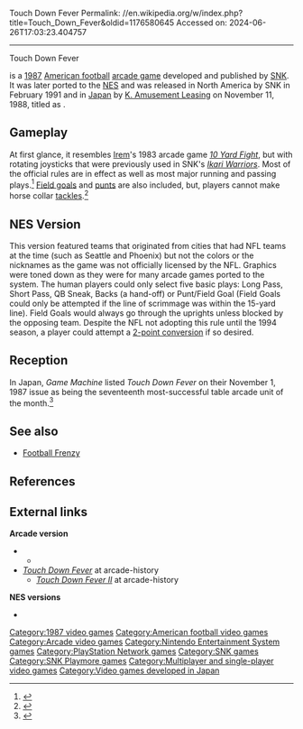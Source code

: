 Touch Down Fever
Permalink: //en.wikipedia.org/w/index.php?title=Touch_Down_Fever&oldid=1176580645
Accessed on: 2024-06-26T17:03:23.404757



------
Touch Down Fever
{{Infobox video game
|title = Touch Down Fever
|image = TouchDownFever arcadeflyer.png
|caption = North American arcade flyer
|developer = [[SNK]]
|publisher = '''Arcade version'''<br />{{vgrelease|JP|[[SNK]]|NA|[[SNK]]}}'''NES version'''<br />{{vgrelease|JP|[[K. Amusement Leasing]]|NA|[[SNK]]}}
|designer=
|released = '''Arcade version'''<br />[[1987 in video gaming|1987]]<br />'''NES version'''<br />{{vgrelease|JP|November 11, 1988<ref>{{cite web| url = http://www.famicomworld.com/Games/Game.php?dbid=41| title = Release date | publisher = Famicom World| accessdate = 2008-10-18}}</ref>|NA|February 1991}}
|genre = [[Sports game|Sports]] <small>(American football)</small>
|modes = [[Single-player video game|Single-player]] <br> [[multiplayer video game|Multiplayer]]
|platforms = [[Arcade game|Arcade]], [[Nintendo Entertainment System|NES]]
}}

{{nihongo|'''''Touch Down Fever'''''|タッチダウンフィーバー}} is a [[1987 in video gaming|1987]] [[American football]] [[arcade game]] developed and published by [[SNK]]. It was later ported to the [[Nintendo Entertainment System|NES]] and was released in North America by SNK in February 1991 and in [[Japan]] by [[K. Amusement Leasing]] on November 11, 1988, titled as {{nihongo|'''''Touch Down Fever: American Football'''''|タッチダウンフィーバー アメリカンフットボール}}.

==Gameplay==
At first glance, it resembles [[Irem]]'s 1983 arcade game ''[[10 Yard Fight]]'', but with rotating joysticks that were previously used in SNK's ''[[Ikari Warriors]]''. Most of the official rules are in effect as well as most major running and passing plays.<ref name="mobygames">{{cite web | url = http://www.mobygames.com/game/touchdown-fever| title = Basic game summary | publisher = MobyGames| accessdate = 2008-11-10}}</ref> [[Field goal (football)|Field goal]]s and [[Punt (gridiron football)|punt]]s are also included, but, players cannot make horse collar [[Tackle (football move)|tackles]].<ref>{{cite web | url = http://www.neoseeker.com/Games/Products/NES/touchdown_fever/| title = Advanced game summary | publisher = NeoSeeker| accessdate = 2008-11-10}}</ref>

==NES Version==
This version featured teams that originated from cities that had NFL teams at the time (such as Seattle and Phoenix) but not the colors or the nicknames as the game was not officially licensed by the NFL. Graphics were toned down as they were for many arcade games ported to the system. The human players could only select five basic plays: Long Pass, Short Pass, QB Sneak, Backs (a hand-off) or Punt/Field Goal (Field Goals could only be attempted if the line of scrimmage was within the 15-yard line). Field Goals would always go through the uprights unless blocked by the opposing team. Despite the NFL not adopting this rule until the 1994 season, a player could attempt a [[2-point conversion]] if so desired.

== Reception ==
In Japan, ''Game Machine'' listed ''Touch Down Fever'' on their November 1, 1987 issue as being the seventeenth most-successful table arcade unit of the month.<ref>{{cite magazine|title=Game Machine's Best Hit Games 25 - テーブル型TVゲーム機 (Table Videos)|magazine=[[:ja:ゲームマシン|Game Machine]]|issue=319|publisher=[[:ja:アミューズメント通信社|Amusement Press, Inc.]]|date=1 November 1987|page=25|lang=ja}}</ref>

==See also==
*[[Football Frenzy]]

==References==
{{reflist}}

==External links==
; '''Arcade version'''
*{{KLOV game|id=10170}}
**{{KLOV game|id=10171}}
*''[http://www.arcade-history.com/?n=touch-down-fever&page=detail&id=2950 Touch Down Fever]'' at arcade-history
**''[http://www.arcade-history.com/?n=touch-down-fever-ii&page=detail&id=2951 Touch Down Fever II]'' at arcade-history
; '''NES versions'''
*{{moby game|id=/touchdown-fever}}

[[Category:1987 video games]]
[[Category:American football video games]]
[[Category:Arcade video games]]
[[Category:Nintendo Entertainment System games]]
[[Category:PlayStation Network games]]
[[Category:SNK games]]
[[Category:SNK Playmore games]]
[[Category:Multiplayer and single-player video games]]
[[Category:Video games developed in Japan]]